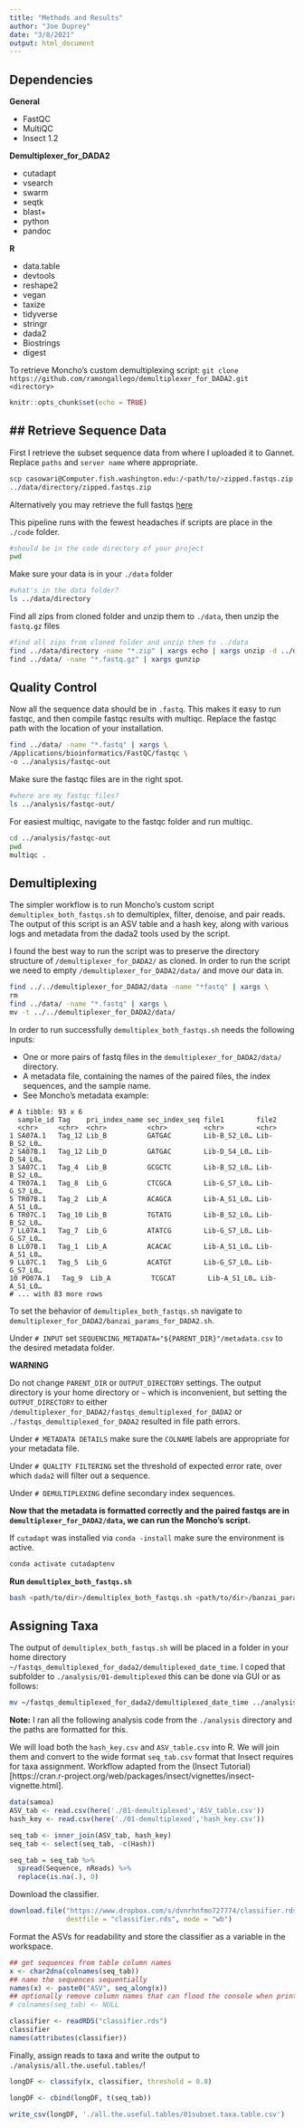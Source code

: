 ```yaml
---
title: "Methods and Results"
author: "Joe Duprey"
date: "3/8/2021"
output: html_document
---
```

## Dependencies 

**General**  

 - FastQC  
 - MultiQC 
 - Insect 1.2
 
**Demultiplexer_for_DADA2**  

 - cutadapt  
 - vsearch  
 - swarm  
 - seqtk    
 - blast+  
 - python  
 - pandoc  
 
**R**  

 - data.table  
 - devtools    
 - reshape2    
 - vegan    
 - taxize    
 - tidyverse    
 - stringr    
 - dada2    
 - Biostrings    
 - digest    

To retrieve Moncho's custom demultiplexing script:
`git clone https://github.com/ramongallego/demultiplexer_for_DADA2.git <directory>`
 
```r
knitr::opts_chunk$set(echo = TRUE)
```

## Retrieve Sequence Data
---
First I retrieve the subset sequence data from where I uploaded it to Gannet. Replace `paths` and `server name` where appropriate. 

```bash
scp casowari@Computer.fish.washington.edu:/<path/to/>zipped.fastqs.zip \
../data/directory/zipped.fastqs.zip
```

Alternatively you may retrieve the full fastqs [here](https://drive.google.com/drive/folders/1XtuDMdlnk9V2acNiPJo5T6O1Tp0KjaCz)

This pipeline runs with the fewest headaches if scripts are place in the `./code` folder.

```bash
#should be in the code directory of your project
pwd
```

Make sure your data is in your `./data` folder

```bash
#what's in the data folder?
ls ../data/directory
```

Find all zips from cloned folder and unzip them to `./data`, then unzip the `fastq.gz` files

```bash
#find all zips from cloned folder and unzip them to ../data
find ../data/directory -name "*.zip" | xargs echo | xargs unzip -d ../data \
find ../data/ -name "*.fastq.gz" | xargs gunzip
```

## Quality Control

Now all the sequence data should be in `.fastq`. This makes it easy to run fastqc, and then compile fastqc results with multiqc. Replace the fastqc path with the location of your installation.  

```bash
find ../data/ -name "*.fastq" | xargs \
/Applications/bioinformatics/FastQC/fastqc \
-o ../analysis/fastqc-out
```

Make sure the fastqc files are in the right spot.

```bash
#where are my fastqc files?
ls ../analysis/fastqc-out/
```

For easiest multiqc, navigate to the fastqc folder and run multiqc.

```bash
cd ../analysis/fastqc-out
pwd
multiqc .
```

## Demultiplexing 

The simpler workflow is to run Moncho's custom script `demultiplex_both_fastqs.sh` to demultiplex, filter, denoise, and pair reads. The output of this script is an ASV table and a hash key, along with various logs and metadata from the dada2 tools used by the script.

I found the best way to run the script was to preserve the directory structure of `/demultiplexer_for_DADA2/` as cloned. In order to run the script we need to empty `/demultiplexer_for_DADA2/data/` and move our data in. 

```bash
find ../../demultiplexer_for_DADA2/data -name "*fastq" | xargs \
rm 
find ../data/ -name "*.fastq" | xargs \
mv -t ../../demultiplexer_for_DADA2/data/
```

In order to run successfully `demultiplex_both_fastqs.sh` needs the following inputs:  

 - One or more pairs of fastq files in the `demultiplexer_for_DADA2/data/` directory.
 - A metadata file, containing the names of the paired files, the index sequences, and the sample name.
 - See Moncho's metadata example:
 
 ```
# A tibble: 93 x 6
   sample_id Tag    pri_index_name sec_index_seq file1        file2       
   <chr>     <chr>  <chr>          <chr>         <chr>        <chr>       
 1 SA07A.1   Tag_12 Lib_B          GATGAC        Lib-B_S2_L0… Lib-B_S2_L0…
 2 SA07B.1   Tag_12 Lib_D          GATGAC        Lib-D_S4_L0… Lib-D_S4_L0…
 3 SA07C.1   Tag_4  Lib_B          GCGCTC        Lib-B_S2_L0… Lib-B_S2_L0…
 4 TR07A.1   Tag_8  Lib_G          CTCGCA        Lib-G_S7_L0… Lib-G_S7_L0…
 5 TR07B.1   Tag_2  Lib_A          ACAGCA        Lib-A_S1_L0… Lib-A_S1_L0…
 6 TR07C.1   Tag_10 Lib_B          TGTATG        Lib-B_S2_L0… Lib-B_S2_L0…
 7 LL07A.1   Tag_7  Lib_G          ATATCG        Lib-G_S7_L0… Lib-G_S7_L0…
 8 LL07B.1   Tag_1  Lib_A          ACACAC        Lib-A_S1_L0… Lib-A_S1_L0…
 9 LL07C.1   Tag_5  Lib_G          ACATGT        Lib-G_S7_L0… Lib-G_S7_L0…
10 PO07A.1   Tag_9  Lib_A          TCGCAT        Lib-A_S1_L0… Lib-A_S1_L0…
# ... with 83 more rows
```
To set the behavior of `demultiplex_both_fastqs.sh` navigate to `demultiplexer_for_DADA2/banzai_params_for_DADA2.sh`.

Under `# INPUT` set `SEQUENCING_METADATA="${PARENT_DIR}"/metadata.csv` to the desired metadata folder.

**WARNING** 

Do not change `PARENT_DIR` or `OUTPUT_DIRECTORY` settings. The output directory is your home directory or `~` which is inconvenient, but setting the `OUTPUT_DIRECTORY` to either `/demultiplexer_for_DADA2/fastqs_demultiplexed_for_DADA2` or  `./fastqs_demultiplexed_for_DADA2` resulted in file path errors. 

Under `# METADATA DETAILS` make sure the `COLNAME` labels are appropriate for your metadata file. 

Under `# QUALITY FILTERING` set the threshold of expected error rate, over which `dada2` will filter out a sequence.

Under `# DEMULTIPLEXING` define secondary index sequences.

**Now that the metadata is formatted correctly and the paired fastqs are in `demultiplexer_for_DADA2/data`, we can run the Moncho's script.**

If `cutadapt` was installed via `conda -install` make sure the environment is active.
```bash
conda activate cutadaptenv
```

**Run `demultiplex_both_fastqs.sh`**
```bash
bash <path/to/dir>/demultiplex_both_fastqs.sh <path/to/dir>/banzai_params_for_dada2.sh
```

## Assigning Taxa 

The output of `demultiplex_both_fastqs.sh` will be placed in a folder in your home directory `~/fastqs_demultiplexed_for_dada2/demultiplexed_date_time`. I coped that subfolder to `./analysis/01-demultiplexed` this can be done via GUI or as follows:

```bash
mv ~/fastqs_demultiplexed_for_dada2/demultiplexed_date_time ../analysis/01-demultiplexed

```

**Note:** I ran all the following analysis code from the `./analysis` directory and the paths are formatted for this. 

We will load both the `hash_key.csv` and `ASV_table.csv` into R. We will join them and convert to the wide format `seq_tab.csv` format that Insect requires for taxa assignment.
Workflow adapted from the (Insect Tutorial)[https://cran.r-project.org/web/packages/insect/vignettes/insect-vignette.html].


```r
data(samoa)
ASV_tab <- read.csv(here('./01-demultiplexed','ASV_table.csv'))
hash_key <- read.csv(here('./01-demultiplexed','hash_key.csv'))

seq_tab <- inner_join(ASV_tab, hash_key)
seq_tab <- select(seq_tab, -c(Hash))

seq_tab = seq_tab %>% 
  spread(Sequence, nReads) %>%
  replace(is.na(.), 0)

```

Download the classifier.

```r
download.file("https://www.dropbox.com/s/dvnrhnfmo727774/classifier.rds?dl=1", 
              destfile = "classifier.rds", mode = "wb")
```

Format the ASVs for readability and store the classifier as a variable in the workspace. 
```r
## get sequences from table column names
x <- char2dna(colnames(seq_tab))
## name the sequences sequentially
names(x) <- paste0("ASV", seq_along(x))
## optionally remove column names that can flood the console when printed
# colnames(seq_tab) <- NULL 

classifier <- readRDS("classifier.rds")
classifier
names(attributes(classifier))
```

Finally, assign reads to taxa and write the output to `./analysis/all.the.useful.tables/`!

```r
longDF <- classify(x, classifier, threshold = 0.8)

longDF <- cbind(longDF, t(seq_tab))

write_csv(longDF, './all.the.useful.tables/01subset.taxa.table.csv')
```
